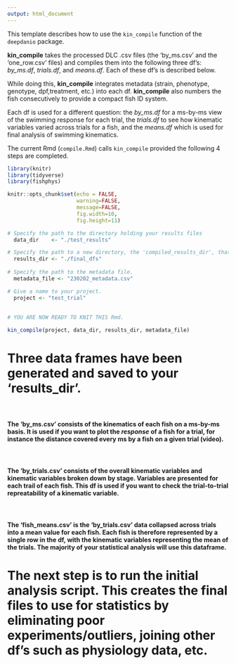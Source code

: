 ```yaml
---
output: html_document
---
```


This template describes how to use the `kin_compile` function of the `deepdanio` package.

**kin_compile** takes the processed DLC .csv files (the 'by_ms.csv' and the 'one_row.csv' files) and compiles them into the following three df's: *by_ms.df*, *trials.df*, and *means.df*. Each of these df's is described below.

While doing this, **kin_compile** integrates metadata (strain, phenotype, genotype, dpf,treatment, etc.) into each df. **kin_compile** also numbers the fish consecutively to provide a compact fish ID system.

Each df is used for a different question: the *by_ms.df* for a ms-by-ms view of the swimming response for each trial, the *trials.df* to see how kinematic variables varied across trials for a fish, and the *means.df* which is used for final analysis of swimming kinematics.

The current Rmd (`compile.Rmd`) calls `kin_compile` provided the following 4 steps are completed.


```r
library(knitr)
library(tidyverse)
library(fishphys)

knitr::opts_chunk$set(echo = FALSE, 
                      warning=FALSE, 
                      message=FALSE, 
                      fig.width=10, 
                      fig.height=11)
```


```r

# Specify the path to the directory holding your results files
  data_dir    <- "./test_results" 

# Specify the path to a new directory, the 'compiled_results_dir', that will hold the compiled results
  results_dir <- "./final_dfs"
 
# Specify the path to the metadata file. 
  metadata_file <- "230202_metadata.csv" 

# Give a name to your project.
  project <- "test_trial" 
  
  
# YOU ARE NOW READY TO KNIT THIS Rmd.

```











```r

kin_compile(project, data_dir, results_dir, metadata_file)

```



# Three data frames have been generated and saved to your 'results_dir'.

<br>

#### The **'by_ms.csv'** consists of the kinematics of each fish on a ms-by-ms basis. It is used if you want to plot the *response* of a fish for a trial, for instance the distance covered every ms by a fish on a given trial (video).

<br>

#### The **'by_trials.csv'** consists of the overall kinematic variables and kinematic variables broken down by stage. Variables are presented for each trail of each fish. This df is used if you want to check the trial-to-trial repreatability of a kinematic variable. 

<br>

#### The **'fish_means.csv'** is the 'by_trials.csv' data collapsed across trials into a mean value for each fish. Each fish is therefore represented by a single row in the df, with the kinematic variables representing the mean of the trials. The majority of your statistical analysis will use this dataframe.


# The next step is to run the initial analysis script. This creates the final files to use for statistics by eliminating poor experiments/outliers, joining other df's such as physiology data, etc. 


